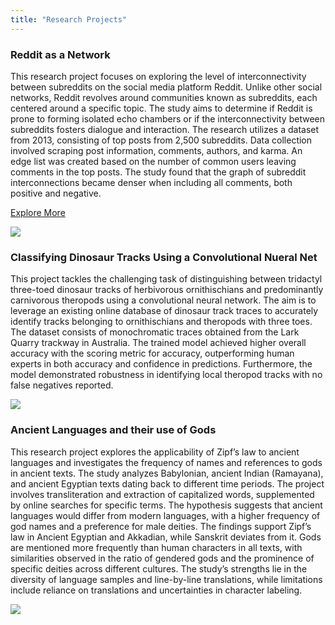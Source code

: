 ```yaml
---
title: "Research Projects"
---
```


### Reddit as a Network
This research project focuses on exploring the level of interconnectivity between subreddits on the social media platform Reddit. Unlike other social networks, Reddit revolves around communities known as subreddits, each centered around a specific topic. The study aims to determine if Reddit is prone to forming isolated echo chambers or if the interconnectivity between subreddits fosters dialogue and interaction. The research utilizes a dataset from 2013, consisting of top posts from 2,500 subreddits. Data collection involved scraping post information, comments, authors, and karma. An edge list was created based on the number of common users leaving comments in the top posts. The study found that the graph of subreddit interconnections became denser when including all comments, both positive and negative. 

<a href="Reddit.html" style="font-size: xx-larger;">Explore More</a>

![](assets/reddit_bump.png)

### Classifying Dinosaur Tracks Using a Convolutional Nueral Net

This project tackles the challenging task of distinguishing between tridactyl three-toed dinosaur tracks of herbivorous ornithischians and predominantly carnivorous theropods using a convolutional neural network. The aim is to leverage an existing online database of dinosaur track traces to accurately identify tracks belonging to ornithischians and theropods with three toes. The dataset consists of monochromatic traces obtained from the Lark Quarry trackway in Australia. The trained model achieved higher overall accuracy with the scoring metric for accuracy, outperforming human experts in both accuracy and confidence in predictions. Furthermore, the model demonstrated robustness in identifying local theropod tracks with no false negatives reported. 

<div class="zoom">
  ![](assets/DinosuarTracks.png)
</div>
### Ancient Languages and their use of Gods

This research project explores the applicability of Zipf's law to ancient languages and investigates the frequency of names and references to gods in ancient texts. The study analyzes Babylonian, ancient Indian (Ramayana), and ancient Egyptian texts dating back to different time periods. The project involves transliteration and extraction of capitalized words, supplemented by online searches for specific terms. The hypothesis suggests that ancient languages would differ from modern languages, with a higher frequency of god names and a preference for male deities. The findings support Zipf's law in Ancient Egyptian and Akkadian, while Sanskrit deviates from it. Gods are mentioned more frequently than human characters in all texts, with similarities observed in the ratio of gendered gods and the prominence of specific deities across different cultures. The study's strengths lie in the diversity of language samples and line-by-line translations, while limitations include reliance on translations and uncertainties in character labeling.

![](assets/Ancient.png)
